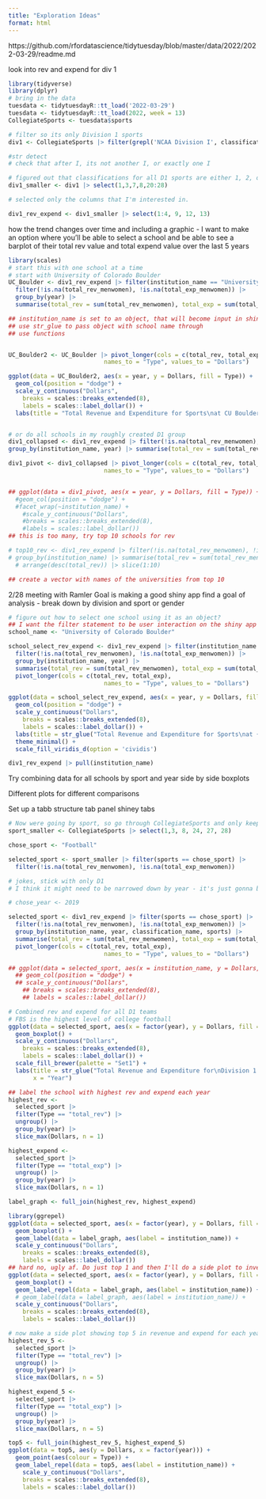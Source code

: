 ```yaml
---
title: "Exploration Ideas"
format: html
---
```

https://github.com/rfordatascience/tidytuesday/blob/master/data/2022/2022-03-29/readme.md

look into rev and expend for div 1
```r
library(tidyverse)
library(dplyr)
# bring in the data 
tuesdata <- tidytuesdayR::tt_load('2022-03-29')
tuesdata <- tidytuesdayR::tt_load(2022, week = 13)
CollegiateSports <- tuesdata$sports

# filter so its only Division 1 sports 
div1 <- CollegiateSports |> filter(grepl('NCAA Division I', classification_name)) |> filter(classification_code <= 3)

#str detect
# check that after I, its not another I, or exactly one I

# figured out that classifications for all D1 sports are either 1, 2, or 3
div1_smaller <- div1 |> select(1,3,7,8,20:28)

# selected only the columns that I'm interested in. 

div1_rev_expend <- div1_smaller |> select(1:4, 9, 12, 13)

```


how the trend changes over time and including a graphic
- I want to make an option where you'll be able to select a school and be able to see a barplot of their total rev value and total expend value over the last 5 years 
```r
library(scales)
# start this with one school at a time 
# start with University of Colorado Boulder
UC_Boulder <- div1_rev_expend |> filter(institution_name == "University of Colorado Boulder") |>
  filter(!is.na(total_rev_menwomen), !is.na(total_exp_menwomen)) |>
  group_by(year) |>
  summarise(total_rev = sum(total_rev_menwomen), total_exp = sum(total_exp_menwomen))

## institution_name is set to an object, that will become input in shiny 
## use str_glue to pass object with school name through 
## use functions 


UC_Boulder2 <- UC_Boulder |> pivot_longer(cols = c(total_rev, total_exp),
                           names_to = "Type", values_to = "Dollars")

ggplot(data = UC_Boulder2, aes(x = year, y = Dollars, fill = Type)) +
  geom_col(position = "dodge") +
  scale_y_continuous("Dollars",
    breaks = scales::breaks_extended(8),
    labels = scales::label_dollar()) +
  labs(title = "Total Revenue and Expenditure for Sports\nat CU Boulder 2015-2019")


# or do all schools in my roughly created D1 group
div1_collapsed <- div1_rev_expend |> filter(!is.na(total_rev_menwomen), !is.na(total_exp_menwomen)) |>
group_by(institution_name, year) |> summarise(total_rev = sum(total_rev_menwomen), total_exp = sum(total_exp_menwomen))

div1_pivot <- div1_collapsed |> pivot_longer(cols = c(total_rev, total_exp),
                           names_to = "Type", values_to = "Dollars")


## ggplot(data = div1_pivot, aes(x = year, y = Dollars, fill = Type)) +
  #geom_col(position = "dodge") +
  #facet_wrap(~institution_name) +
    #scale_y_continuous("Dollars",
    #breaks = scales::breaks_extended(8),
    #labels = scales::label_dollar())
## this is too many, try top 10 schools for rev

# top10_rev <- div1_rev_expend |> filter(!is.na(total_rev_menwomen), !is.na(total_exp_menwomen)) |>
# group_by(institution_name) |> summarise(total_rev = sum(total_rev_menwomen), total_exp = sum(total_exp_menwomen)) |>
  # arrange(desc(total_rev)) |> slice(1:10)

## create a vector with names of the universities from top 10

```

2/28 meeting with Ramler 
Goal is making a good shiny app 
find a goal of analysis
- break down by division and sport or gender 

```r
# figure out how to select one school using it as an object?
## I want the filter statement to be user interaction on the shiny app 
school_name <- "University of Colorado Boulder"

school_select_rev_expend <- div1_rev_expend |> filter(institution_name == school_name) |>
  filter(!is.na(total_rev_menwomen), !is.na(total_exp_menwomen)) |>
  group_by(institution_name, year) |>
  summarise(total_rev = sum(total_rev_menwomen), total_exp = sum(total_exp_menwomen)) |>
  pivot_longer(cols = c(total_rev, total_exp),
                           names_to = "Type", values_to = "Dollars")

ggplot(data = school_select_rev_expend, aes(x = year, y = Dollars, fill = Type)) +
  geom_col(position = "dodge") +
  scale_y_continuous("Dollars",
    breaks = scales::breaks_extended(8),
    labels = scales::label_dollar()) +
  labs(title = str_glue("Total Revenue and Expenditure for Sports\nat {school_name}")) +
  theme_minimal() +
  scale_fill_viridis_d(option = 'cividis')
```

```r
div1_rev_expend |> pull(institution_name)
```


Try combining data for all schools by sport and year
  side by side boxplots 
  
Different plots for different comparisons 

Set up a tabb structure 
  tab panel 
  shiney tabs 
  
```r
# Now were going by sport, so go through CollegiateSports and only keep what is needed 
sport_smaller <- CollegiateSports |> select(1,3, 8, 24, 27, 28)

chose_sport <- "Football"

selected_sport <- sport_smaller |> filter(sports == chose_sport) |>
  filter(!is.na(total_rev_menwomen), !is.na(total_exp_menwomen))

# jokes, stick with only D1
# I think it might need to be narrowed down by year - it's just gonna be too much with all of these schools and more than one year 

# chose_year <- 2019

selected_sport <- div1_rev_expend |> filter(sports == chose_sport) |>
  filter(!is.na(total_rev_menwomen), !is.na(total_exp_menwomen)) |>
  group_by(institution_name, year, classification_name, sports) |>
  summarise(total_rev = sum(total_rev_menwomen), total_exp = sum(total_exp_menwomen)) |>
  pivot_longer(cols = c(total_rev, total_exp),
                           names_to = "Type", values_to = "Dollars")

## ggplot(data = selected_sport, aes(x = institution_name, y = Dollars, fill = Type)) +
  ## geom_col(position = "dodge") +
  ## scale_y_continuous("Dollars",
    ## breaks = scales::breaks_extended(8),
    ## labels = scales::label_dollar())

# Combined rev and expend for all D1 teams 
# FBS is the highest level of college football 
ggplot(data = selected_sport, aes(x = factor(year), y = Dollars, fill = Type)) +
  geom_boxplot() +
  scale_y_continuous("Dollars",
    breaks = scales::breaks_extended(8),
    labels = scales::label_dollar()) +
  scale_fill_brewer(palette = "Set1") +
  labs(title = str_glue("Total Revenue and Expenditure for\nDivision 1 {chose_sport}, 2015-2019"),
       x = "Year")

## label the school with highest rev and expend each year 
highest_rev <- 
  selected_sport |> 
  filter(Type == "total_rev") |>
  ungroup() |>
  group_by(year) |> 
  slice_max(Dollars, n = 1)

highest_expend <- 
  selected_sport |> 
  filter(Type == "total_exp") |>
  ungroup() |>
  group_by(year) |> 
  slice_max(Dollars, n = 1)

label_graph <- full_join(highest_rev, highest_expend)

library(ggrepel)
ggplot(data = selected_sport, aes(x = factor(year), y = Dollars, fill = Type)) +
  geom_boxplot() +
  geom_label(data = label_graph, aes(label = institution_name)) +
  scale_y_continuous("Dollars",
    breaks = scales::breaks_extended(8),
    labels = scales::label_dollar()) 
## hard no, ugly af. Do just top 1 and then I'll do a side plot to investigate like top 5? in each 
ggplot(data = selected_sport, aes(x = factor(year), y = Dollars, fill = Type)) +
  geom_boxplot() +
  geom_label_repel(data = label_graph, aes(label = institution_name)) +
  # geom_label(data = label_graph, aes(label = institution_name)) +
  scale_y_continuous("Dollars",
    breaks = scales::breaks_extended(8),
    labels = scales::label_dollar()) 

# now make a side plot showing top 5 in revenue and expend for each year 
highest_rev_5 <- 
  selected_sport |> 
  filter(Type == "total_rev") |>
  ungroup() |>
  group_by(year) |> 
  slice_max(Dollars, n = 5)

highest_expend_5 <- 
  selected_sport |> 
  filter(Type == "total_exp") |>
  ungroup() |>
  group_by(year) |> 
  slice_max(Dollars, n = 5)

top5 <- full_join(highest_rev_5, highest_expend_5)
ggplot(data = top5, aes(y = Dollars, x = factor(year))) +
  geom_point(aes(colour = Type)) +
  geom_label_repel(data = top5, aes(label = institution_name)) +
    scale_y_continuous("Dollars",
    breaks = scales::breaks_extended(8),
    labels = scales::label_dollar()) 
  

```





